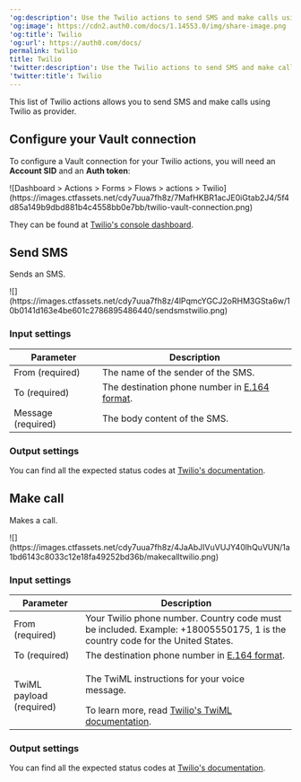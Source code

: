 ---
'og:description': Use the Twilio actions to send SMS and make calls using Twilio.
'og:image': https://cdn2.auth0.com/docs/1.14553.0/img/share-image.png
'og:title': Twilio
'og:url': https://auth0.com/docs/
permalink: twilio
title: Twilio
'twitter:description': Use the Twilio actions to send SMS and make calls using Twilio.
'twitter:title': Twilio
---
This list of Twilio actions allows you to send SMS and make calls using Twilio as provider.

## Configure your Vault connection

To configure a Vault connection for your Twilio actions, you will need an **Account SID** and an **Auth token**:

<Frame>![Dashboard > Actions > Forms > Flows > actions > Twilio](https://images.ctfassets.net/cdy7uua7fh8z/7MafHKBR1acJE0iGtab2J4/5f4d85a149b9dbd881b4c4558bb0e7bb/twilio-vault-connection.png)</Frame>

They can be found at [Twilio's console dashboard](https://console.twilio.com/).

## Send SMS

Sends an SMS.

<Frame>![](https://images.ctfassets.net/cdy7uua7fh8z/4lPqmcYGCJ2oRHM3GSta6w/10b0141d163e4be601c2786895486440/sendsmstwilio.png)</Frame>

### Input settings

<table class="table">
<thead>
<tr>
<th><b>Parameter</b></th>
<th><b>Description</b></th>
</tr>
</thead>
<tbody>
<tr>
<td>From (required)</td>
<td>The name of the sender of the SMS.</td>
</tr>
<tr>
<td>To (required)</td>
<td>The destination phone number in <a href="https://en.wikipedia.org/wiki/E.164">E.164 format</a>.</td>
</tr>
<tr>
<td>Message (required)</td>
<td>The body content of the SMS.</td>
</tr>
</tbody>
</table>

### Output settings

You can find all the expected status codes at [Twilio's documentation](https://www.twilio.com/docs/messaging/api/message-resource#message-status-values).

## Make call

Makes a call.

<Frame>![](https://images.ctfassets.net/cdy7uua7fh8z/4JaAbJIVuVUJY40lhQuVUN/1a1bd6143c8033c12e18fa49252bd36b/makecalltwilio.png)</Frame>

### Input settings

<table class="table">
<thead>
<tr>
<th><b>Parameter</b></th>
<th><b>Description</b></th>
</tr>
</thead>
<tbody>
<tr>
<td>From (required)</td>
<td>Your Twilio phone number. Country code must be included. Example: +18005550175, 1 is the country code for the United States.</td>
</tr>
<tr>
<td>To (required)</td>
<td>The destination phone number in <a href="https://en.wikipedia.org/wiki/E.164">E.164 format</a>.</td>
</tr>
<tr>
<td>
TwiML payload (required)
</td>
<td>
<p>The TwiML instructions for your voice message.</p> To learn more, read <a href="https://www.twilio.com/docs/voice/twiml">Twilio's TwiML documentation</a>. 
</td>
</tr>
</tbody>
</table>

### Output settings

You can find all the expected status codes at [Twilio's documentation](https://www.twilio.com/docs/voice/twiml).